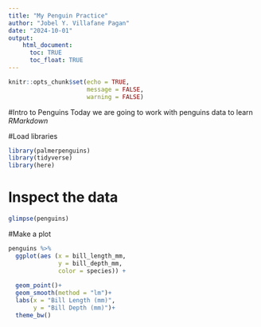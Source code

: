 ```yaml
---
title: "My Penguin Practice"
author: "Jobel Y. Villafane Pagan"
date: "2024-10-01"
output: 
    html_document: 
      toc: TRUE
      toc_float: TRUE
---
```


```r
knitr::opts_chunk$set(echo = TRUE, 
                      message = FALSE,
                      warning = FALSE)
```

#Intro to Penguins Today we are going to work with penguins data to learn *RMarkdown*

#Load libraries

```r
library(palmerpenguins)
library(tidyverse)
library(here)

```

# Inspect the data

```r
glimpse(penguins)
```

#Make a plot

```r
penguins %>%
  ggplot(aes (x = bill_length_mm,
              y = bill_depth_mm, 
              color = species)) +
  
  geom_point()+
  geom_smooth(method = "lm")+
  labs(x = "Bill Length (mm)",
       y = "Bill Depth (mm)")+
  theme_bw()


```
